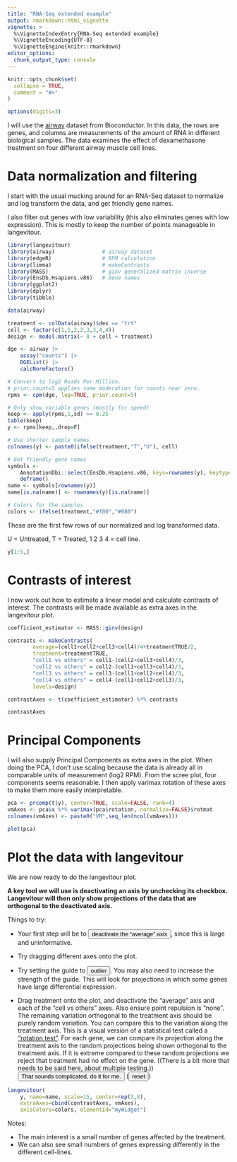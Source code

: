 ```yaml
---
title: "RNA-Seq extended example"
output: rmarkdown::html_vignette
vignette: >
  %\VignetteIndexEntry{RNA-Seq extended example}
  %\VignetteEncoding{UTF-8}
  %\VignetteEngine{knitr::rmarkdown}
editor_options: 
  chunk_output_type: console
---
```


```r
knitr::opts_chunk$set(
  collapse = TRUE,
  comment = "#>"
)

options(digits=3)
```

I will use the [airway](https://bioconductor.org/packages/release/data/experiment/html/airway.html) dataset from Bioconductor. In this data, the rows are genes, and columns are measurements of the amount of RNA in different biological samples. The data examines the effect of dexamethasone treatment on four different airway muscle cell lines.

# Data normalization and filtering

I start with the usual mucking around for an RNA-Seq dataset to normalize and log transform the data, and get friendly gene names.

I also filter out genes with low variability (this also eliminates genes with low expression). This is mostly to keep the number of points manageable in langevitour.

```r
library(langevitour)
library(airway)               # airway dataset
library(edgeR)                # RPM calculation
library(limma)                # makeContrasts
library(MASS)                 # ginv generalized matrix inverse
library(EnsDb.Hsapiens.v86)   # Gene names
library(ggplot2)
library(dplyr)
library(tibble)

data(airway)

treatment <- colData(airway)$dex == "trt"
cell <- factor(c(1,1,2,2,3,3,4,4))
design <- model.matrix(~ 0 + cell + treatment)

dge <- airway |>
    assay("counts") |>
    DGEList() |>
    calcNormFactors()

# Convert to log2 Reads Per Million.
# prior.count=5 applies some moderation for counts near zero.
rpms <- cpm(dge, log=TRUE, prior.count=5)

# Only show variable genes (mostly for speed)
keep <- apply(rpms,1,sd) >= 0.25
table(keep)
y <- rpms[keep,,drop=F]

# Use shorter sample names
colnames(y) <- paste0(ifelse(treatment,"T","U"), cell)

# Get friendly gene names
symbols <- 
    AnnotationDbi::select(EnsDb.Hsapiens.v86, keys=rownames(y), keytype="GENEID", columns="SYMBOL") |>
    deframe()
name <- symbols[rownames(y)]
name[is.na(name)] <- rownames(y)[is.na(name)]

# Colors for the samples
colors <- ifelse(treatment,"#f00","#080")
```

These are the first few rows of our normalized and log transformed data.

U = Untreated, T = Treated, 1 2 3 4 = cell line.

```r
y[1:5,]
```


# Contrasts of interest

I now work out how to estimate a linear model and calculate contrasts of interest. The contrasts will be made available as extra axes in the langevitour plot.

```r
coefficient_estimator <- MASS::ginv(design)

contrasts <- makeContrasts(
        average=(cell1+cell2+cell3+cell4)/4+treatmentTRUE/2,
        treatment=treatmentTRUE,
        "cell1 vs others" = cell1-(cell2+cell3+cell4)/3,
        "cell2 vs others" = cell2-(cell1+cell3+cell4)/3,
        "cell3 vs others" = cell3-(cell1+cell2+cell4)/3,
        "cell4 vs others" = cell4-(cell1+cell2+cell3)/3,
        levels=design)

contrastAxes <- t(coefficient_estimator) %*% contrasts

contrastAxes
```


# Principal Components

I will also supply Principal Components as extra axes in the plot. When doing the PCA, I don't use scaling because the data is already all in comparable units of measurement (log2 RPM). From the scree plot, four components seems reasonable. I then apply varimax rotation of these axes to make them more easily interpretable.

```r
pca <- prcomp(t(y), center=TRUE, scale=FALSE, rank=4)
vmAxes <- pca$x %*% varimax(pca$rotation, normalize=FALSE)$rotmat
colnames(vmAxes) <- paste0("VM",seq_len(ncol(vmAxes)))

plot(pca)
```

# Plot the data with langevitour

We are now ready to do the langevitour plot.

**A key tool we will use is deactivating an axis by unchecking its checkbox. Langevitour will then only show projections of the data that are orthogonal to the deactivated axis.**

Things to try:

* Your first step will be to <button id=hideAverage>deactivate the "average" axis</button>, since this is large and uninformative.

* Try dragging different axes onto the plot.

* Try setting the guide to <button id=showOutliers>outlier</button>. You may also need to increase the strength of the guide. This will look for projections in which some genes have large differential expression.

* Drag treatment onto the plot, and deactivate the "average" axis and each of the "cell vs others" axes. Also ensure point repulsion is "none". The remaining variation orthogonal to the treatment axis should be purely random variation. You can compare this to the variation along the treatment axis. This is a visual version of a statistical test called a ["rotation test"](https://link.springer.com/article/10.1007/s11222-005-4789-5). For each gene, we can compare its projection along the treatment axis to the random projections being shown orthogonal to the treatment axis. If it is extreme compared to these random projections we reject that treatment had no effect on the gene. ((There is a bit more that needs to be said here, about multiple testing.)) <button id=rotationTest>That sounds complicated, do it for me.</button> (<button id=reset>reset</button>)

```r
langevitour(
    y, name=name, scale=15, center=rep(3,8), 
    extraAxes=cbind(contrastAxes, vmAxes), 
    axisColors=colors, elementId="myWidget")
```

Notes:

* The main interest is a small number of genes affected by the treatment.
* We can also see small numbers of genes expressing differently in the different cell-lines.


<script>
function bindButton(id, state) {
    document.getElementById(id).onclick = function() {
        document.getElementById('myWidget').langevitour.setState(state);
    }
}

bindButton('hideAverage', {
    "labelInactive": ["average"]
});

bindButton('showOutliers', {
    "guideType": "outlier",
    "guide": 2,
    "labelInactive": ["average"],
    "labelPos": { },
});

bindButton('rotationTest', {
    "axesOn": true,
    "heatOn": true,
    "guideType": "none",
    "labelAttractionOn": true,
    "damping": 0,
    "heat": 0,
    "guide": 0,
    "labelAttraction": 0,
    "labelInactive": [
        "average",
        "cell1 vs others",
        "cell2 vs others",
        "cell3 vs others",
        "cell4 vs others"
    ],
    "labelPos": {
        "treatment": [0.0,0.9]
    },
});

bindButton('reset', {
    "axesOn": true,
    "heatOn": true,
    "guideType": "none",
    "labelAttractionOn": true,
    "damping": 0,
    "heat": 0,
    "guide": 0,
    "labelAttraction": 0,
    "labelInactive": [ ],
    "labelPos": { },
});
</script>

